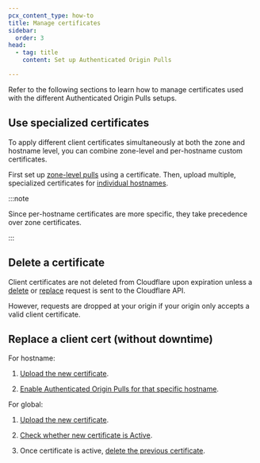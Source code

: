 ```yaml
---
pcx_content_type: how-to
title: Manage certificates
sidebar:
  order: 3
head:
  - tag: title
    content: Set up Authenticated Origin Pulls

---
```


Refer to the following sections to learn how to manage certificates used with the different Authenticated Origin Pulls setups.

## Use specialized certificates

To apply different client certificates simultaneously at both the zone and hostname level, you can combine zone-level and per-hostname custom certificates.

First set up [zone-level pulls](/ssl/origin-configuration/authenticated-origin-pull/set-up/zone-level/) using a certificate. Then, upload multiple, specialized certificates for [individual hostnames](/ssl/origin-configuration/authenticated-origin-pull/set-up/per-hostname/).

:::note


Since per-hostname certificates are more specific, they take precedence over zone certificates.


:::

## Delete a certificate

Client certificates are not deleted from Cloudflare upon expiration unless a [delete](/api/operations/zone-level-authenticated-origin-pulls-delete-certificate) or [replace](/api/operations/zone-level-authenticated-origin-pulls-upload-certificate) request is sent to the Cloudflare API.

However, requests are dropped at your origin if your origin only accepts a valid client certificate.

## Replace a client cert (without downtime)

For hostname:

1. [Upload the new certificate](/api/operations/per-hostname-authenticated-origin-pull-upload-a-hostname-client-certificate).

2. [Enable Authenticated Origin Pulls for that specific hostname](/api/operations/per-hostname-authenticated-origin-pull-enable-or-disable-a-hostname-for-client-authentication).

For global:

1. [Upload the new certificate](/api/operations/zone-level-authenticated-origin-pulls-upload-certificate).

2. [Check whether new certificate is Active](/api/operations/zone-level-authenticated-origin-pulls-get-certificate-details).

3. Once certificate is active, [delete the previous certificate](/api/operations/zone-level-authenticated-origin-pulls-delete-certificate).
